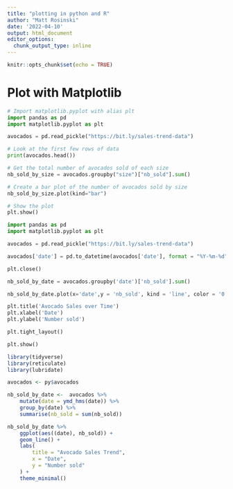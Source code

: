 ---
title: "plotting in python and R"
author: "Matt Rosinski"
date: '2022-04-10'
output: html_document
editor_options: 
  chunk_output_type: inline
---

```{r setup, include=FALSE}
knitr::opts_chunk$set(echo = TRUE)
```

# Plot with Matplotlib
```{python}
# Import matplotlib.pyplot with alias plt
import pandas as pd
import matplotlib.pyplot as plt

avocados = pd.read_pickle("https://bit.ly/sales-trend-data")

# Look at the first few rows of data
print(avocados.head())

# Get the total number of avocados sold of each size
nb_sold_by_size = avocados.groupby("size")["nb_sold"].sum()

# Create a bar plot of the number of avocados sold by size
nb_sold_by_size.plot(kind="bar")

# Show the plot
plt.show()
```


```{python}
import pandas as pd
import matplotlib.pyplot as plt

avocados = pd.read_pickle("https://bit.ly/sales-trend-data")

avocados['date'] = pd.to_datetime(avocados['date'], format = "%Y-%m-%d")

plt.close()

nb_sold_by_date = avocados.groupby('date')['nb_sold'].sum()

nb_sold_by_date.plot(x='date',y = 'nb_sold', kind = 'line', color = '0')

plt.title('Avocado Sales over Time')
plt.xlabel('Date')
plt.ylabel('Number sold')

plt.tight_layout()

plt.show()

```

```{r}
library(tidyverse)
library(reticulate)
library(lubridate)

avocados <- py$avocados

nb_sold_by_date <-  avocados %>%
    mutate(date = ymd_hms(date)) %>%
    group_by(date) %>%
    summarise(nb_sold = sum(nb_sold))

nb_sold_by_date %>%
    ggplot(aes((date), nb_sold)) +
    geom_line() +
    labs(
        title = "Avocado Sales Trend",
        x = "Date",
        y = "Number sold"
    ) +
    theme_minimal()
```

